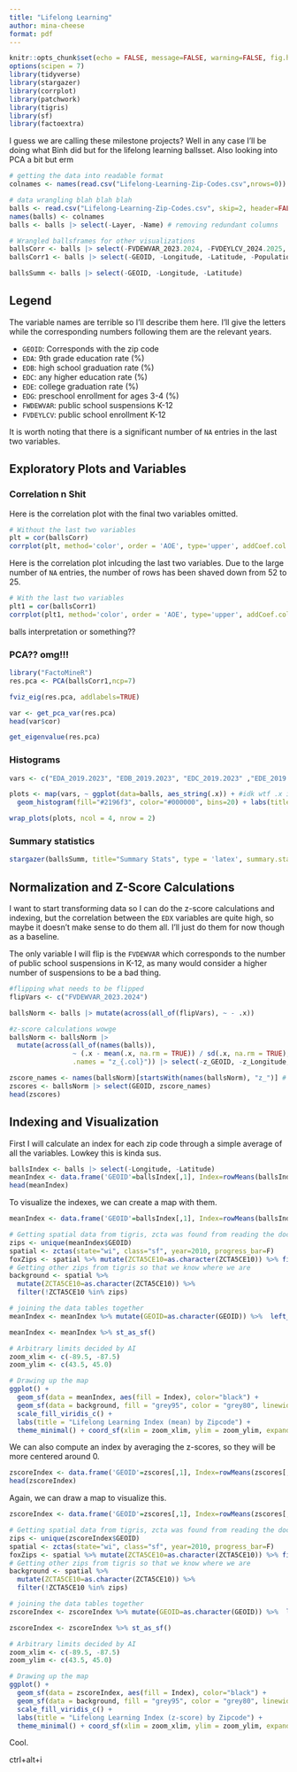 ---
title: "Lifelong Learning"
author: mina-cheese
format: pdf
---

```{r setup, include=F}
knitr::opts_chunk$set(echo = FALSE, message=FALSE, warning=FALSE, fig.height = 10)
options(scipen = 7)
library(tidyverse)
library(stargazer)
library(corrplot)
library(patchwork)
library(tigris)
library(sf)
library(factoextra)
```

I guess we are calling these milestone projects? Well in any case I'll be doing what Binh did but for the lifelong learning ballsset. Also looking into PCA a bit but erm 

```{r}
# getting the data into readable format
colnames <- names(read.csv("Lifelong-Learning-Zip-Codes.csv",nrows=0))

# data wrangling blah blah blah
balls <- read.csv("Lifelong-Learning-Zip-Codes.csv", skip=2, header=FALSE)
names(balls) <- colnames
balls <- balls |> select(-Layer, -Name) # removing redundant columns

# Wrangled ballsframes for other visualizations
ballsCorr <- balls |> select(-FVDEWVAR_2023.2024, -FVDEYLCV_2024.2025, -GEOID, -Longitude, -Latitude, -Population) |> na.omit()
ballsCorr1 <- balls |> select(-GEOID, -Longitude, -Latitude, -Population) |> na.omit()

ballsSumm <- balls |> select(-GEOID, -Longitude, -Latitude)
```

## Legend

The variable names are terrible so I'll describe them here. I'll give the letters while the corresponding numbers following them are the relevant years.

- `GEOID`: Corresponds with the zip code
- `EDA`: 9th grade education rate (%)
- `EDB`: high school graduation rate (%)
- `EDC`: any higher education rate (%)
- `EDE`: college graduation rate (%)
- `EDG`: preschool enrollment for ages 3-4 (%)
- `FWDEWVAR`: public school suspensions K-12
- `FVDEYLCV`: public school enrollment K-12

It is worth noting that there is a significant number of `NA` entries in the last two variables.

## Exploratory Plots and Variables

### Correlation n Shit

Here is the correlation plot with the final two variables omitted. 

```{r}
# Without the last two variables
plt = cor(ballsCorr)
corrplot(plt, method='color', order = 'AOE', type='upper', addCoef.col = 'black')
```

Here is the correlation plot inlcuding the last two variables. Due to the large number of `NA` entries, the number of rows has been shaved down from 52 to 25.

```{r}
# With the last two variables
plt1 = cor(ballsCorr1)
corrplot(plt1, method='color', order = 'AOE', type='upper', addCoef.col = 'black')
```

balls interpretation or something??

### PCA?? omg!!!

```{r}
library("FactoMineR")
res.pca <- PCA(ballsCorr1,ncp=7)

fviz_eig(res.pca, addlabels=TRUE)
```

```{r}
var <- get_pca_var(res.pca)
head(var$cor)
```

```{r}
get_eigenvalue(res.pca)
```


### Histograms

```{r, fig.width=9, fig.height=4}
vars <- c("EDA_2019.2023", "EDB_2019.2023", "EDC_2019.2023" ,"EDE_2019.2023", "EDG.X341_2019.2023", "FVDEWVAR_2023.2024", "FVDEYLCV_2024.2025")

plots <- map(vars, ~ ggplot(data=balls, aes_string(.x)) + #idk wtf .x is ok dont talk to me
  geom_histogram(fill="#2196f3", color="#000000", bins=20) + labs(title= .x, x=NULL, y="Count"))

wrap_plots(plots, ncol = 4, nrow = 2)
```

### Summary statistics

```{r, results='asis'}
stargazer(ballsSumm, title="Summary Stats", type = 'latex', summary.stat = c("n","mean","sd", "min", "median", "max", "p25", "p75"), notes.append=F, header=F)
```

## Normalization and Z-Score Calculations

I want to start transforming data so I can do the z-score calculations and indexing, but the correlation between the `EDX` variables are quite high, so maybe it doesn't make sense to do them all. I'll just do them for now though as a baseline.

The only variable I will flip is the `FVDEWVAR` which corresponds to the number of public school suspensions in K-12, as many would consider a higher number of suspensions to be a bad thing.

```{r}
#flipping what needs to be flipped
flipVars <- c("FVDEWVAR_2023.2024")

ballsNorm <- balls |> mutate(across(all_of(flipVars), ~ - .x))

#z-score calculations wowge
ballsNorm <- ballsNorm |> 
  mutate(across(all_of(names(balls)),
                ~ (.x - mean(.x, na.rm = TRUE)) / sd(.x, na.rm = TRUE), 
                .names = "z_{.col}")) |> select(-z_GEOID, -z_Longitude, -z_Latitude)

zscore_names <- names(ballsNorm)[startsWith(names(ballsNorm), "z_")] # names of zscore cols
zscores <- ballsNorm |> select(GEOID, zscore_names)
head(zscores)
```

## Indexing and Visualization

First I will calculate an index for each zip code through a simple average of all the variables. Lowkey this is kinda sus.

```{r}
ballsIndex <- balls |> select(-Longitude, -Latitude)
meanIndex <- data.frame('GEOID'=ballsIndex[,1], Index=rowMeans(ballsIndex[,-1], na.rm=TRUE))
head(meanIndex)
```

To visualize the indexes, we can create a map with them.

```{r, fig.width=10, fig.height=10}
meanIndex <- data.frame('GEOID'=ballsIndex[,1], Index=rowMeans(ballsIndex[,-1], na.rm=TRUE))

# Getting spatial data from tigris, zcta was found from reading the documentation
zips <- unique(meanIndex$GEOID)
spatial <- zctas(state="wi", class="sf", year=2010, progress_bar=F)
foxZips <- spatial %>% mutate(ZCTA5CE10=as.character(ZCTA5CE10)) %>% filter(ZCTA5CE10 %in% zips)
# Getting other zips from tigris so that we know where we are
background <- spatial %>%
  mutate(ZCTA5CE10=as.character(ZCTA5CE10)) %>%
  filter(!ZCTA5CE10 %in% zips)

# joining the data tables together
meanIndex <- meanIndex %>% mutate(GEOID=as.character(GEOID)) %>%  left_join(foxZips, by=c("GEOID"="ZCTA5CE10"))

meanIndex <- meanIndex %>% st_as_sf()

# Arbitrary limits decided by AI
zoom_xlim <- c(-89.5, -87.5)
zoom_ylim <- c(43.5, 45.0)

# Drawing up the map
ggplot() +
  geom_sf(data = meanIndex, aes(fill = Index), color="black") +
  geom_sf(data = background, fill = "grey95", color = "grey80", linewidth = 0.1) +
  scale_fill_viridis_c() + 
  labs(title = "Lifelong Learning Index (mean) by Zipcode") +
  theme_minimal() + coord_sf(xlim = zoom_xlim, ylim = zoom_ylim, expand = FALSE)
```

We can also compute an index by averaging the z-scores, so they will be more centered around 0.

```{r}
zscoreIndex <- data.frame('GEOID'=zscores[,1], Index=rowMeans(zscores[,-1], na.rm=TRUE))
head(zscoreIndex)
```

Again, we can draw a map to visualize this.

```{r, fig.width=10, fig.height=10}
zscoreIndex <- data.frame('GEOID'=zscores[,1], Index=rowMeans(zscores[,-1], na.rm=TRUE))

# Getting spatial data from tigris, zcta was found from reading the documentation
zips <- unique(zscoreIndex$GEOID)
spatial <- zctas(state="wi", class="sf", year=2010, progress_bar=F)
foxZips <- spatial %>% mutate(ZCTA5CE10=as.character(ZCTA5CE10)) %>% filter(ZCTA5CE10 %in% zips)
# Getting other zips from tigris so that we know where we are
background <- spatial %>%
  mutate(ZCTA5CE10=as.character(ZCTA5CE10)) %>%
  filter(!ZCTA5CE10 %in% zips)

# joining the data tables together
zscoreIndex <- zscoreIndex %>% mutate(GEOID=as.character(GEOID)) %>%  left_join(foxZips, by=c("GEOID"="ZCTA5CE10"))

zscoreIndex <- zscoreIndex %>% st_as_sf()

# Arbitrary limits decided by AI
zoom_xlim <- c(-89.5, -87.5)
zoom_ylim <- c(43.5, 45.0)

# Drawing up the map
ggplot() +
  geom_sf(data = zscoreIndex, aes(fill = Index), color="black") +
  geom_sf(data = background, fill = "grey95", color = "grey80", linewidth = 0.1) +
  scale_fill_viridis_c() + 
  labs(title = "Lifelong Learning Index (z-score) by Zipcode") +
  theme_minimal() + coord_sf(xlim = zoom_xlim, ylim = zoom_ylim, expand = FALSE)
```

Cool.



ctrl+alt+i

